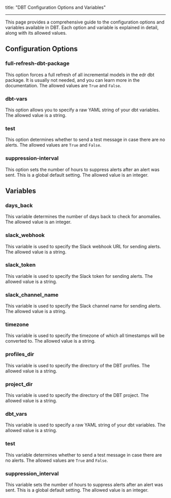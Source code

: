 title: "DBT Configuration Options and Variables"

---

This page provides a comprehensive guide to the configuration options and variables available in DBT. Each option and variable is explained in detail, along with its allowed values.

## Configuration Options

### full-refresh-dbt-package
This option forces a full refresh of all incremental models in the edr dbt package. It is usually not needed, and you can learn more in the documentation. The allowed values are `True` and `False`.

### dbt-vars
This option allows you to specify a raw YAML string of your dbt variables. The allowed value is a string.

### test
This option determines whether to send a test message in case there are no alerts. The allowed values are `True` and `False`.

### suppression-interval
This option sets the number of hours to suppress alerts after an alert was sent. This is a global default setting. The allowed value is an integer.

## Variables

### days_back
This variable determines the number of days back to check for anomalies. The allowed value is an integer.

### slack_webhook
This variable is used to specify the Slack webhook URL for sending alerts. The allowed value is a string.

### slack_token
This variable is used to specify the Slack token for sending alerts. The allowed value is a string.

### slack_channel_name
This variable is used to specify the Slack channel name for sending alerts. The allowed value is a string.

### timezone
This variable is used to specify the timezone of which all timestamps will be converted to. The allowed value is a string.

### profiles_dir
This variable is used to specify the directory of the DBT profiles. The allowed value is a string.

### project_dir
This variable is used to specify the directory of the DBT project. The allowed value is a string.

### dbt_vars
This variable is used to specify a raw YAML string of your dbt variables. The allowed value is a string.

### test
This variable determines whether to send a test message in case there are no alerts. The allowed values are `True` and `False`.

### suppression_interval
This variable sets the number of hours to suppress alerts after an alert was sent. This is a global default setting. The allowed value is an integer.
